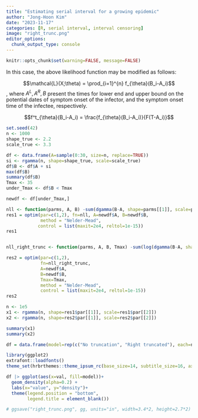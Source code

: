 ```yaml
---
title: "Estimating serial interval for a growing epidemic"
author: "Jong-Hoon Kim"
date: "2023-11-17"
categories: [R, serial interval, interval censoring]
image: "right_trunc.png"
editor_options: 
  chunk_output_type: console
---
```


```r
knitr::opts_chunk$set(warning=FALSE, message=FALSE) 
```

In this case, the above likelihood function may be modified as follows:

$$\mathcal{L}(X;\theta) = \prod_{i=1}^{n} f_{\theta}(B_i-A_i)$$ , where $A^L, A^R, B$ present the times for lower end and upper bound on the potential dates of symptom onset of the infector, and the symptom onset time of the infectee, respectively.

$$f^t_{\theta}(B_i-A_i) = \frac{f_{\theta}(B_i-A_i)}{F(T-A_i)}$$

```r
set.seed(42)
n <- 1000
shape_true <- 2.2
scale_true <- 3.3

df <- data.frame(A=sample(0:30, size=n, replace=TRUE))
si <- rgamma(n, shape=shape_true, scale=scale_true)
df$B <- df$A + si
max(df$B)
summary(df$B)
Tmax <- 35
under_Tmax <- df$B < Tmax

newdf <- df[under_Tmax,]

nll <- function(parms, A, B) -sum(dgamma(B-A, shape=parms[[1]], scale=parms[[2]], log=TRUE))
res1 = optim(par=c(1,2), fn=nll, A=newdf$A, B=newdf$B,
             method = "Nelder-Mead",
            control = list(maxit=2e4, reltol=1e-15))
res1


nll_right_trunc <- function(parms, A, B, Tmax) -sum(log(dgamma(B-A, shape=parms[[1]], scale=parms[[2]])/pgamma(Tmax-A, shape=parms[[1]], scale=parms[[2]])))

res2 = optim(par=c(1,2), 
             fn=nll_right_trunc, 
             A=newdf$A, 
             B=newdf$B,
             Tmax=Tmax,
             method = "Nelder-Mead",
             control = list(maxit=2e4, reltol=1e-15))
res2

n <- 1e5
x1 <- rgamma(n, shape=res1$par[[1]], scale=res1$par[[2]])
x2 <- rgamma(n, shape=res2$par[[1]], scale=res2$par[[2]])

summary(x1)
summary(x2)

df = data.frame(model=rep(c("No truncation", "Right truncated"), each=n), val=c(x1,x2))

library(ggplot2)
extrafont::loadfonts()
theme_set(hrbrthemes::theme_ipsum_rc(base_size=14, subtitle_size=16, axis_title_size=12))

df |> ggplot(aes(x=val, fill=model))+
  geom_density(alpha=0.2) +
  labs(x="value", y="density")+
  theme(legend.position = "bottom", 
        legend.title = element_blank())

# ggsave("right_trunc.png", gg, units="in", width=3.4*2, height=2.7*2)

```

